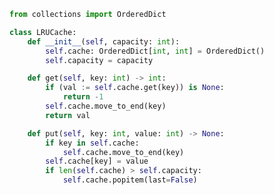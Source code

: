 ```python meta="source=problems/146-lru-cache/solution.py"
from collections import OrderedDict

class LRUCache:
    def __init__(self, capacity: int):
        self.cache: OrderedDict[int, int] = OrderedDict()
        self.capacity = capacity

    def get(self, key: int) -> int:
        if (val := self.cache.get(key)) is None:
            return -1
        self.cache.move_to_end(key)
        return val

    def put(self, key: int, value: int) -> None:
        if key in self.cache:
            self.cache.move_to_end(key)
        self.cache[key] = value
        if len(self.cache) > self.capacity:
            self.cache.popitem(last=False)
```